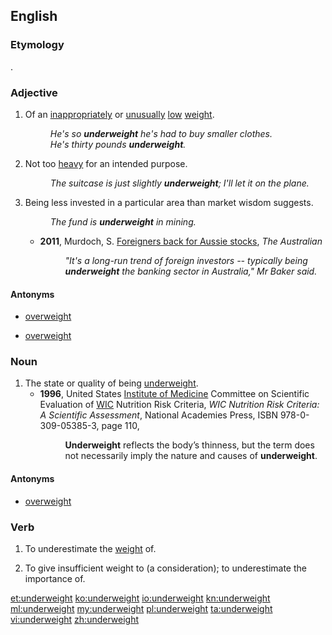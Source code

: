 ==English==

===Etymology===
{{prefix|under|weight}}.

===Adjective===
{{en-adj}}

#Of an [[inappropriate]]ly or [[unusual]]ly [[low]] [[weight]].
#:''He's so '''underweight''' he's had to buy smaller clothes.''
#:''He's thirty pounds '''underweight'''.''
#Not too [[heavy]] for an intended purpose.
#:''The suitcase is just slightly '''underweight'''; I'll let it on the plane.''
#{{finance}} Being less invested in a particular area than market wisdom suggests.
#:''The fund is '''underweight''' in mining.''
#* '''2011''', Murdoch, S. [http://m.theaustralian.com.au/AustralianFinancialMarkets/pg/0/fi299632.htm Foreigners back for Aussie stocks], ''The Australian'' 
#*:''"It's a long-run trend of foreign investors -- typically being '''underweight''' the banking sector in Australia," Mr Baker said.''

====Antonyms====
* {{sense|of low weight}} [[overweight]]
* {{sense|not too heavy}} [[overweight]]

===Noun===
{{en-noun|-}}

# The state or quality of being [[#Adjective|underweight]].
#* '''1996''', United States [[w:Institute of Medicine|Institute of Medicine]] Committee on Scientific Evaluation of [[w:Special Supplemental Nutrition Program for Women, Infants and Children|WIC]] Nutrition Risk Criteria, ''WIC Nutrition Risk Criteria: A Scientific Assessment'', National Academies Press, ISBN 978-0-309-05385-3, page 110,
#*: '''Underweight''' reflects the body’s thinness, but the term does not necessarily imply the nature and causes of '''underweight'''.

====Antonyms====
* {{sense|state or quality}} [[overweight]]

===Verb===
{{en-verb}}

# {{transitive}} To underestimate the [[weight]] of.
# {{transitive}} To give insufficient weight to (a consideration); to underestimate the importance of.

[[et:underweight]]
[[ko:underweight]]
[[io:underweight]]
[[kn:underweight]]
[[ml:underweight]]
[[my:underweight]]
[[pl:underweight]]
[[ta:underweight]]
[[vi:underweight]]
[[zh:underweight]]